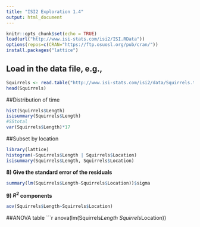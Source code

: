 ```yaml
---
title: "ISI2 Exploration 1.4"
output: html_document
---
```


```r
knitr::opts_chunk$set(echo = TRUE)
load(url("http://www.isi-stats.com/isi2/ISI.RData"))
options(repos=c(CRAN="https://ftp.osuosl.org/pub/cran/"))
install.packages("lattice")
```

## Load in the data file, e.g.,
```r
Squirrels <- read.table("http://www.isi-stats.com/isi2/data/Squirrels.txt", sep="\t", header=T, stringsAsFactors = T)
head(Squirrels)
```

##Distribution of time

```r
hist(Squirrels$Length)
isisummary(Squirrels$Length)
#SStotal
var(Squirrels$Length)*17
```


##Subset by location
```r
library(lattice)
histogram(~Squirrels$Length | Squirrels$Location)
isisummary(Squirrels$Length, Squirrels$Location)
```
**8) Give the standard error of the residuals**
```r
summary(lm(Squirrels$Length~Squirrels$Location))$sigma
```

**9) $R^2$ components**
```r
aov(Squirrels$Length~Squirrels$Location)
```
##ANOVA table
```r
anova(lm(Squirrels$Length~Squirrels$Location))